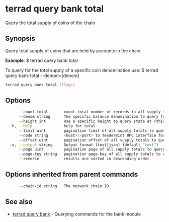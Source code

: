 # terrad query bank total

Query the total supply of coins of the chain

## Synopsis

Query total supply of coins that are held by accounts in the chain.

**Example**:
  $ terrad query bank total

To query for the total supply of a specific coin denomination use:
  $ terrad query bank total --denom=[denom]

```sh Terrad
terrad query bank total [flags]
```

## Options

```sh Terrad
      --count-total       count total number of records in all supply totals to query for
      --denom string      The specific balance denomination to query for
      --height int        Use a specific height to query state at (this can error if the node is pruning state)
  -h, --help              help for total
      --limit uint        pagination limit of all supply totals to query for (default 100)
      --node string       <host>:<port> to Tendermint RPC interface for this chain (default "tcp://localhost:26657")
      --offset uint       pagination offset of all supply totals to query for
  -o, --output string     Output format (text|json) (default "text")
      --page uint         pagination page of all supply totals to query for. This sets offset to a multiple of limit (default 1)
      --page-key string   pagination page-key of all supply totals to query for
      --reverse           results are sorted in descending order
```

## Options inherited from parent commands

```sh Terrad
      --chain-id string   The network chain ID
```

## See also

* [terrad query bank](terrad_query_bank.mdx)	 - Querying commands for the bank module



